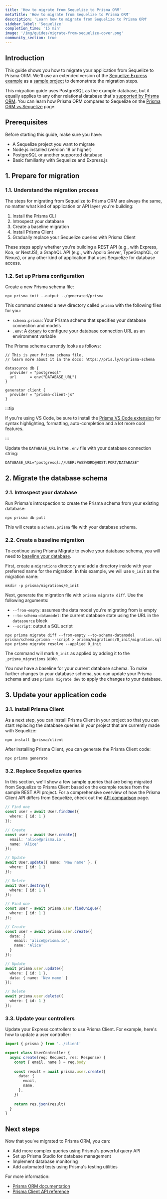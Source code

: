 ```yaml
---
title: 'How to migrate from Sequelize to Prisma ORM'
metaTitle: 'How to migrate from Sequelize to Prisma ORM'
description: 'Learn how to migrate from Sequelize to Prisma ORM'
sidebar_label: 'Sequelize'
completion_time: '15 min'
image: '/img/guides/migrate-from-sequelize-cover.png'
community_section: true
---
```


## Introduction

This guide shows you how to migrate your application from Sequelize to Prisma ORM. We'll use an extended version of the [Sequelize Express example](https://github.com/sequelize/express-example) as a [sample project](https://github.com/prisma/migrate-from-sequelize-to-prisma) to demonstrate the migration steps.

This migration guide uses PostgreSQL as the example database, but it equally applies to any other relational database that's [supported by Prisma ORM](/orm/reference/supported-databases). You can learn how Prisma ORM compares to Sequelize on the [Prisma ORM vs Sequelize](/orm/more/comparisons/prisma-and-sequelize) page.

## Prerequisites

Before starting this guide, make sure you have:

- A Sequelize project you want to migrate
- Node.js installed (version 18 or higher)
- PostgreSQL or another supported database
- Basic familiarity with Sequelize and Express.js

## 1. Prepare for migration

### 1.1. Understand the migration process

The steps for migrating from Sequelize to Prisma ORM are always the same, no matter what kind of application or API layer you're building:

1. Install the Prisma CLI
2. Introspect your database
3. Create a baseline migration
4. Install Prisma Client
5. Gradually replace your Sequelize queries with Prisma Client

These steps apply whether you're building a REST API (e.g., with Express, Koa, or NestJS), a GraphQL API (e.g., with Apollo Server, TypeGraphQL, or Nexus), or any other kind of application that uses Sequelize for database access.

### 1.2. Set up Prisma configuration

Create a new Prisma schema file:

```terminal
npx prisma init --output ../generated/prisma
```

This command created a new directory called `prisma` with the following files for you:

- `schema.prisma`: Your Prisma schema that specifies your database connection and models
- `.env`: A [`dotenv`](https://github.com/motdotla/dotenv) to configure your database connection URL as an environment variable

The Prisma schema currently looks as follows:

```prisma file=prisma/schema.prisma showLineNumbers
// This is your Prisma schema file,
// learn more about it in the docs: https://pris.ly/d/prisma-schema

datasource db {
  provider = "postgresql"
  url      = env("DATABASE_URL")
}

generator client {
  provider = "prisma-client-js"
}
```

:::tip

If you're using VS Code, be sure to install the [Prisma VS Code extension](https://marketplace.visualstudio.com/items?itemName=Prisma.prisma) for syntax highlighting, formatting, auto-completion and a lot more cool features.

:::

Update the `DATABASE_URL` in the `.env` file with your database connection string:

```env
DATABASE_URL="postgresql://USER:PASSWORD@HOST:PORT/DATABASE"
```

## 2. Migrate the database schema

### 2.1. Introspect your database

Run Prisma's introspection to create the Prisma schema from your existing database:

```terminal
npx prisma db pull
```

This will create a `schema.prisma` file with your database schema.

### 2.2. Create a baseline migration

To continue using Prisma Migrate to evolve your database schema, you will need to [baseline your database](/orm/prisma-migrate/getting-started).

First, create a `migrations` directory and add a directory inside with your preferred name for the migration. In this example, we will use `0_init` as the migration name:

```terminal
mkdir -p prisma/migrations/0_init
```

Next, generate the migration file with `prisma migrate diff`. Use the following arguments:

- `--from-empty`: assumes the data model you're migrating from is empty
- `--to-schema-datamodel`: the current database state using the URL in the `datasource` block
- `--script`: output a SQL script

```terminal wrap
npx prisma migrate diff --from-empty --to-schema-datamodel prisma/schema.prisma --script > prisma/migrations/0_init/migration.sql
npx prisma migrate resolve --applied 0_init
```

The command will mark `0_init` as applied by adding it to the `_prisma_migrations` table.

You now have a baseline for your current database schema. To make further changes to your database schema, you can update your Prisma schema and use `prisma migrate dev` to apply the changes to your database.

## 3. Update your application code

### 3.1. Install Prisma Client

As a next step, you can install Prisma Client in your project so that you can start replacing the database queries in your project that are currently made with Sequelize:

```terminal
npm install @prisma/client
```

After installing Prisma Client, you can generate the Prisma Client code:

```terminal
npx prisma generate
```

### 3.2. Replace Sequelize queries

In this section, we'll show a few sample queries that are being migrated from Sequelize to Prisma Client based on the example routes from the sample REST API project. For a comprehensive overview of how the Prisma Client API differs from Sequelize, check out the [API comparison](/orm/more/comparisons/prisma-and-sequelize#api-comparison) page.

<TabbedContent code>

<TabItem value="Sequelize">

```typescript
// Find one
const user = await User.findOne({ 
  where: { id: 1 } 
});

// Create
const user = await User.create({
  email: 'alice@prisma.io',
  name: 'Alice'
});

// Update
await User.update({ name: 'New name' }, { 
  where: { id: 1 } 
});

// Delete
await User.destroy({
  where: { id: 1 }
});
```

</TabItem>

<TabItem value="Prisma Client">

```typescript
// Find one
const user = await prisma.user.findUnique({ 
  where: { id: 1 } 
});

// Create
const user = await prisma.user.create({
  data: {
    email: 'alice@prisma.io',
    name: 'Alice'
  }
});

// Update
await prisma.user.update({
  where: { id: 1 },
  data: { name: 'New name' }
});

// Delete
await prisma.user.delete({
  where: { id: 1 }
});
```

</TabItem>

</TabbedContent>

### 3.3. Update your controllers

Update your Express controllers to use Prisma Client. For example, here's how to update a user controller:

```typescript
import { prisma } from '../client'

export class UserController {
  async create(req: Request, res: Response) {
    const { email, name } = req.body
    
    const result = await prisma.user.create({
      data: {
        email,
        name,
      },
    })
    
    return res.json(result)
  }
}
```

## Next steps

Now that you've migrated to Prisma ORM, you can:

- Add more complex queries using Prisma's powerful query API
- Set up Prisma Studio for database management
- Implement database monitoring
- Add automated tests using Prisma's testing utilities

For more information:
- [Prisma ORM documentation](/orm)
- [Prisma Client API reference](/orm/prisma-client)
